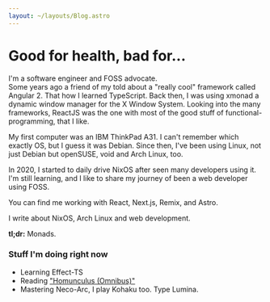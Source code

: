 ```yaml
---
layout: ~/layouts/Blog.astro
---
```


# Good for health, bad for...

I'm a software engineer and FOSS advocate.  
Some years ago a friend of my told about a "really cool" framework called Angular 2.
That how I learned TypeScript. Back then, I was using xmonad a dynamic window manager
for the X Window System. Looking into the many frameworks, ReactJS was the one with
most of the good stuff of functional-programming, that I like.

My first computer was an IBM ThinkPad A31.
I can't remember which exactly OS, but I guess it was Debian.
Since then, I've been using Linux, not just Debian but openSUSE, void and Arch
Linux, too.

In 2020, I started to daily drive NixOS after seen many developers using it.
I'm still learning, and I like to share my journey of been a web developer
using FOSS.

You can find me working with React, Next.js, Remix, and Astro.

I write about NixOS, Arch Linux and web development.

**tl;dr:** Monads.

### Stuff I'm doing right now

- Learning Effect-TS
- Reading ["Homunculus (Omnibus)"](https://myanimelist.net/manga/936/Homunculus)
- Mastering Neco-Arc, I play Kohaku too. Type Lumina.
